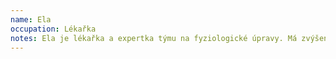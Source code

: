 ```yaml
---
name: Ela
occupation: Lékařka
notes: Ela je lékařka a expertka týmu na fyziologické úpravy. Má zvýšené schopnosti léčení a silnou odolnost vůči nemocem. Její skrytá vada je, že má slabost pro sladkosti a někdy se jimi přikrmuje, když nikdo není kolem. Její skrytý talent je, že je talentovaná umělkyně a má přirozený dar pro kresbu a malbu.
---
```



<ActorCard
    size={props.size}
    imageUri="/LP/Ela.png"
    imagePosition="center top"
    className="not-prose drop-shadow-md print:drop-shadow-none print:filter-none"
    name={name}
    occupation={occupation}
    notes={notes}
/>
